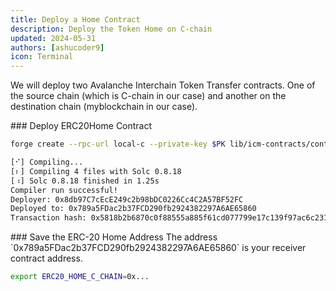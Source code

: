 ```yaml
---
title: Deploy a Home Contract
description: Deploy the Token Home on C-chain
updated: 2024-05-31
authors: [ashucoder9]
icon: Terminal
---
```


We will deploy two Avalanche Interchain Token Transfer contracts. One of the source chain (which is C-chain in our case) and another on the destination chain (myblockchain in our case).

<Steps>
<Step>
### Deploy ERC20Home Contract

```bash
forge create --rpc-url local-c --private-key $PK lib/icm-contracts/contracts/ictt/TokenHome/ERC20TokenHome.sol:ERC20TokenHome --optimize --optimizer-runs 200 --broadcast --constructor-args "$TELEPORTER_REGISTRY_C_CHAIN" "$FUNDED_ADDRESS" "1" "$ERC20_C_CHAIN" "18"
```

```bash
[⠊] Compiling...
[⠆] Compiling 4 files with Solc 0.8.18
[⠰] Solc 0.8.18 finished in 1.25s
Compiler run successful!
Deployer: 0x8db97C7cEcE249c2b98bDC0226Cc4C2A57BF52FC
Deployed to: 0x789a5FDac2b37FCD290fb2924382297A6AE65860
Transaction hash: 0x5818b2b6870c0f88555a885f61cd077799e17c139f97ac6c23195d79204f0b51
```
</Step>

<Step>
### Save the ERC-20 Home Address

<Callout title="Note" type="info">
The address `0x789a5FDac2b37FCD290fb2924382297A6AE65860` is your receiver contract address.
</Callout>

```bash
export ERC20_HOME_C_CHAIN=0x...
```
</Step>
</Steps>
